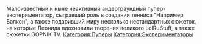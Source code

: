 Малоизвестный и ныне неактивный андерграундный пупер-экспериментатор, сыгравший роль в создании тенниса "Например Балкон", а также подаривший миру несколько нестандартных сюжеток, на которые Леонида вдохновили творения великого LolRuStuff, а также сюжетки GOPNIK TV.
[[Категория:Пуперы]]
[[Категория:Экспериментаторы]]